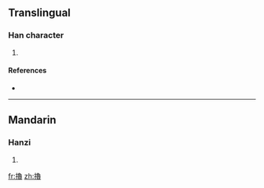 {{also|撸}}
==Translingual==

===Han character===
{{Han char|rn=64|rad=手|as=15|sn=18|four=5706<sub>3</sub>|canj=手弓田日 (QNWA)}}

# {{defn|Han|sort=手15}}

====References====
* {{Han ref|kx=0461.210|dkj=12913|dj=0810.280|hdz=31981.100|uh=64FC|ud=25852|bh=EFD7|bd=61399}}

----

==Mandarin==

===Hanzi===
{{cmn-hanzi|sim=撸|pin=[[lì]] ([[li4]]), [[lǔ]] ([[lu3]]), [[luò]] ([[luo4]])|wg=li<sup>4</sup>, lu<sup>3</sup>, lo<sup>4</sup>}}

# {{defn|Mandarin|sort=手15}}

[[fr:擼]]
[[zh:擼]]